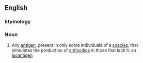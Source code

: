 ==English==

===Etymology===
{{prefix|allo|antigen}}

===Noun===
{{en-noun}}

# {{genetics}} Any [[antigen]], present in only some individuals of a [[species]], that stimulates the production of [[antibody|antibodies]] in those that lack it; an [[isoantigen]]